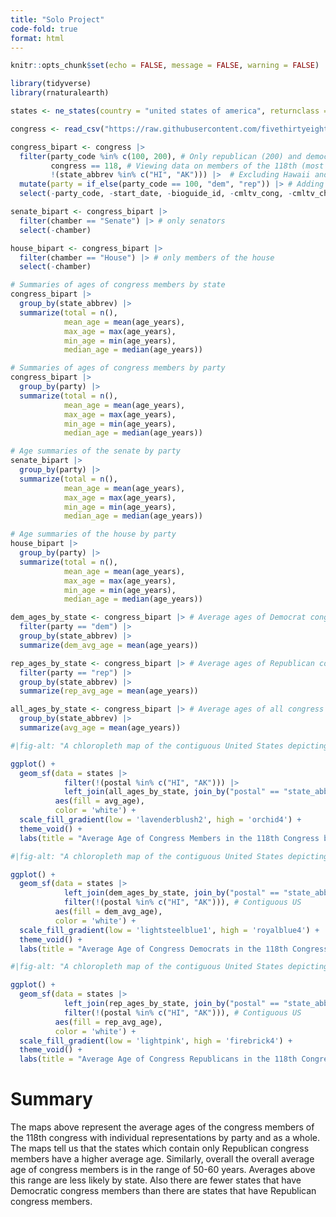 ```yaml
---
title: "Solo Project"
code-fold: true
format: html
---
```


```r
knitr::opts_chunk$set(echo = FALSE, message = FALSE, warning = FALSE)
```

```r
library(tidyverse)
library(rnaturalearth)

states <- ne_states(country = "united states of america", returnclass = 'sf')
```

```r
congress <- read_csv("https://raw.githubusercontent.com/fivethirtyeight/data/refs/heads/master/congress-demographics/data_aging_congress.csv")

congress_bipart <- congress |>
  filter(party_code %in% c(100, 200), # Only republican (200) and democrat (100) congresspeople
         congress == 118, # Viewing data on members of the 118th (most recent before current) congress
         !(state_abbrev %in% c("HI", "AK"))) |>  # Excluding Hawaii and Alaska for a cleaner map
  mutate(party = if_else(party_code == 100, "dem", "rep")) |> # Adding party labels
  select(-party_code, -start_date, -bioguide_id, -cmltv_cong, -cmltv_chamber, -congress, -age_days) # Pruning unnecessary data
```

```r
senate_bipart <- congress_bipart |> 
  filter(chamber == "Senate") |> # only senators 
  select(-chamber)

house_bipart <- congress_bipart |> 
  filter(chamber == "House") |> # only members of the house 
  select(-chamber)
```

```r
# Summaries of ages of congress members by state
congress_bipart |>
  group_by(state_abbrev) |>
  summarize(total = n(),
            mean_age = mean(age_years),
            max_age = max(age_years),
            min_age = min(age_years),
            median_age = median(age_years))

# Summaries of ages of congress members by party
congress_bipart |>
  group_by(party) |>
  summarize(total = n(),
            mean_age = mean(age_years),
            max_age = max(age_years),
            min_age = min(age_years),
            median_age = median(age_years))

# Age summaries of the senate by party
senate_bipart |>
  group_by(party) |>
  summarize(total = n(),
            mean_age = mean(age_years),
            max_age = max(age_years),
            min_age = min(age_years),
            median_age = median(age_years))

# Age summaries of the house by party
house_bipart |>
  group_by(party) |>
  summarize(total = n(),
            mean_age = mean(age_years),
            max_age = max(age_years),
            min_age = min(age_years),
            median_age = median(age_years))
```

```r
dem_ages_by_state <- congress_bipart |> # Average ages of Democrat congress members by state
  filter(party == "dem") |>
  group_by(state_abbrev) |>
  summarize(dem_avg_age = mean(age_years))

rep_ages_by_state <- congress_bipart |> # Average ages of Republican congress members by state
  filter(party == "rep") |>
  group_by(state_abbrev) |>
  summarize(rep_avg_age = mean(age_years))

all_ages_by_state <- congress_bipart |> # Average ages of all congress members by state
  group_by(state_abbrev) |>
  summarize(avg_age = mean(age_years))
```


```r
#|fig-alt: "A chloropleth map of the contiguous United States depicting the average ages of all congress members of the 118th Congress, active from 2023 to 2025. The map shows that the oldest congressmembers on average work in the Northwest portion of the United States, and in the upper parts of New England. The states with lowest average ages are New Mexico, New York, Colorado, and Kansas."

ggplot() +
  geom_sf(data = states |> 
            filter(!(postal %in% c("HI", "AK"))) |>
            left_join(all_ages_by_state, join_by("postal" == "state_abbrev")),  # Contiguous US
          aes(fill = avg_age),
          color = 'white') +
  scale_fill_gradient(low = 'lavenderblush2', high = 'orchid4') +
  theme_void() +
  labs(title = "Average Age of Congress Members in the 118th Congress by State", fill = "Average Age (yrs)", caption = "Visualization by Marvin C. 2025, data sourced from the fivethirtyeight Github repository.")
```

```r
#|fig-alt: "A chloropleth map of the contiguous United States depicting the average age of Democrats in the 118th Congress, which was active from 2023 to 2025. The states of North and South Dakota, Iowa, Idaho, Utah, Wyoming, Kansas, Oklahoma, Arkansas have no data associated with them. The highest average age by fair is in South Carolina, with the South generally having higher averages ages overall. The lowest averages seem to be in Kansas and Kentucky."

ggplot() +
  geom_sf(data = states |> 
            left_join(dem_ages_by_state, join_by("postal" == "state_abbrev")) |>
            filter(!(postal %in% c("HI", "AK"))), # Contiguous US
          aes(fill = dem_avg_age),
          color = 'white') +
  scale_fill_gradient(low = 'lightsteelblue1', high = 'royalblue4') +
  theme_void() +
  labs(title = "Average Age of Congress Democrats in the 118th Congress by State", fill = "Average Age (yrs)", caption = "Visualization by Marvin C. 2025, data sourced from the fivethirtyeight Github repository.")
```

```r
#|fig-alt: "A chloropleth map of the contiguous United States depicting the average age of Republicans in the 118th Congress, which was active from 2023 to 2025. The states of Vermont, Massachusetts, Rhode Island, New Mexico, Connecticut, New Hampshire, and Delaware have no data associated with them. The highest average ages are in Maine and Idaho, with the highest average age being found in the pacific northwest and the lowest being in New York."

ggplot() +
  geom_sf(data = states |> 
            left_join(rep_ages_by_state, join_by("postal" == "state_abbrev")) |>
            filter(!(postal %in% c("HI", "AK"))), # Contiguous US
          aes(fill = rep_avg_age),
          color = 'white') +
  scale_fill_gradient(low = 'lightpink', high = 'firebrick4') +
  theme_void() +
  labs(title = "Average Age of Congress Republicans in the 118th Congress by State", fill = "Average Age (yrs)", caption = "Visualization by Marvin C. 2025, data sourced from the fivethirtyeight Github repository.")
```

# Summary

The maps above represent the average ages of the congress members of the 118th congress with individual representations by party and as a whole. The maps tell us that the states which contain only Republican congress members have a higher average age. Similarly, overall the overall average age of congress members is in the range of 50-60 years. Averages above this range are less likely by state. Also there are fewer states that have Democratic congress members than there are states that have Republican congress members. 
